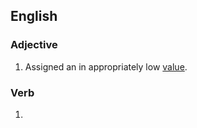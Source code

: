 ==English==

===Adjective===
{{en-adj}}

# Assigned an in appropriately low [[value]].

===Verb===
{{head|en|verb form}}

# {{en-past of|undervalue}}